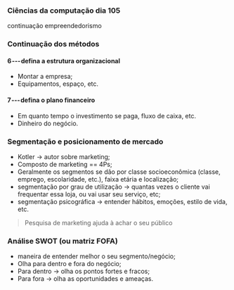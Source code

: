 




### Ciências da computação dia 105

continuação empreendedorismo

### Continuação dos métodos

#### 6 --- defina a estrutura organizacional

-   Montar a empresa;
-   Equipamentos, espaço, etc.

#### 7 --- defina o plano financeiro

-   Em quanto tempo o investimento se paga, fluxo de caixa, etc.
-   Dinheiro do negócio.








### Segmentação e posicionamento de mercado

-   Kotler → autor sobre marketing;
-   Composto de marketing == 4Ps;
-   Geralmente os segmentos se dão por classe socioeconômica (classe,
    emprego, escolaridade, etc.), faixa etária e localização;
-   segmentação por grau de utilização → quantas vezes o cliente vai
    frequentar essa loja, ou vai usar seu serviço, etc;
-   segmentação psicográfica → entender hábitos, emoções, estilo de
    vida, etc.

> Pesquisa de marketing ajuda à achar o seu público








### Análise SWOT (ou matriz FOFA)

-   maneira de entender melhor o seu segmento/negócio;
-   Olha para dentro e fora do negócio;
-   Para dentro → olha os pontos fortes e fracos;
-   Para fora → olha as oportunidades e ameaças.



